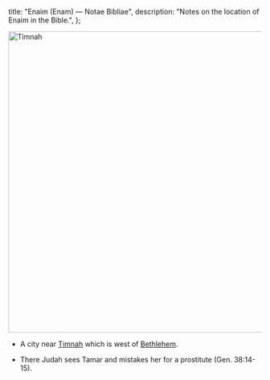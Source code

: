   title: "Enaim (Enam) — Notae Bibliae",
  description: "Notes on the location of Enaim in the Bible.",
};

<Initial text="Enaim (Enam)"/>

<Image
  className="sepia rounded"
  src="/places/timnah.jpg"
  alt="Timnah"
  width="600"
  height="600"
/>

- A city near [Timnah](/places/old-testament/genesis/timnah) which is west of [Bethlehem](/places/old-testament/genesis/bethlehem).

- There Judah sees Tamar and mistakes her for a prostitute (Gen. 38:14-15).
